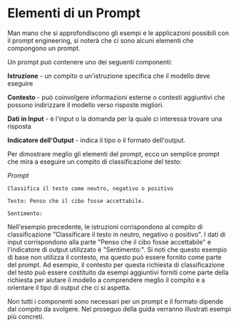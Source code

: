 # Elementi di un Prompt

Man mano che si approfondiscono gli esempi e le applicazioni possibili con il prompt engineering, si noterà che ci sono alcuni elementi che compongono un prompt. 

Un prompt può contenere uno dei seguenti componenti:

**Istruzione** - un compito o un'istruzione specifica che il modello deve eseguire

**Contesto** - può coinvolgere informazioni esterne o contesti aggiuntivi che possono indirizzare il modello verso risposte migliori.

**Dati in Input** - è l'input o la domanda per la quale ci interessa trovare una risposta

**Indicatore dell'Output** - indica il tipo o il formato dell'output.

Per dimostrare meglio gli elementi del prompt, ecco un semplice prompt che mira a eseguire un compito di classificazione del testo:

*Prompt*
```
Classifica il testo come neutro, negativo o positivo

Testo: Penso che il cibo fosse accettabile.

Sentimento:
```

Nell'esempio precedente, le istruzioni corrispondono al compito di classificazione "Classificare il testo in neutro, negativo o positivo". I dati di input corrispondono alla parte "Penso che il cibo fosse accettabile" e l'indicatore di output utilizzato è "Sentimento:". Si noti che questo esempio di base non utilizza il contesto, ma questo può essere fornito come parte del prompt. Ad esempio, il contesto per questa richiesta di classificazione del testo può essere costituito da esempi aggiuntivi forniti come parte della richiesta per aiutare il modello a comprendere meglio il compito e a orientare il tipo di output che ci si aspetta.

Non tutti i componenti sono necessari per un prompt e il formato dipende dal compito da svolgere. Nel proseguo della guida verranno illustrati esempi più concreti.
